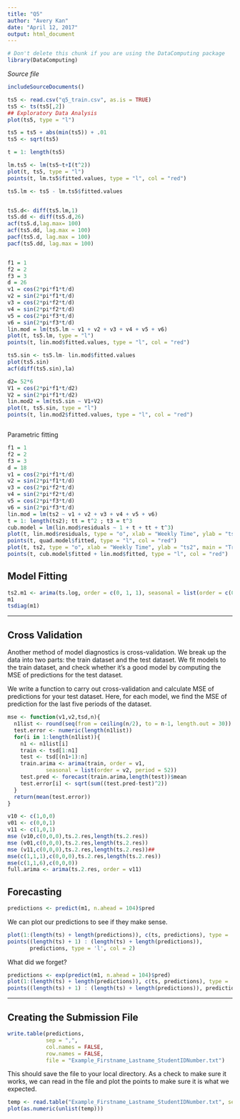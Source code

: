 ```yaml
---
title: "Q5"
author: "Avery Kan"
date: "April 12, 2017"
output: html_document
---
```

<!-- Don't edit in between this line and the one below -->
```r
# Don't delete this chunk if you are using the DataComputing package
library(DataComputing)
```
*Source file* 
```r
includeSourceDocuments()
```
<!-- Don't edit the material above this line -->

```r
ts5 <- read.csv("q5_train.csv", as.is = TRUE)
ts5 <- ts(ts5[,2])
## Exploratory Data Analysis
plot(ts5, type = "l")
```


```r
ts5 = ts5 + abs(min(ts5)) + .01
ts5 <- sqrt(ts5)

t = 1: length(ts5)

lm.ts5 <- lm(ts5~t+I(t^2))
plot(t, ts5, type = "l")
points(t, lm.ts5$fitted.values, type = "l", col = "red")

ts5.lm <- ts5 - lm.ts5$fitted.values


ts5.d<- diff(ts5.lm,1)
ts5.dd <- diff(ts5.d,26)
acf(ts5.d,lag.max= 100)
acf(ts5.dd, lag.max = 100)
pacf(ts5.d, lag.max = 100)
pacf(ts5.dd, lag.max = 100)


f1 = 1
f2 = 2
f3 = 3
d = 26
v1 = cos(2*pi*f1*t/d)
v2 = sin(2*pi*f1*t/d)
v3 = cos(2*pi*f2*t/d)
v4 = sin(2*pi*f2*t/d)
v5 = cos(2*pi*f3*t/d)
v6 = sin(2*pi*f3*t/d)
lin.mod = lm(ts5.lm ~ v1 + v2 + v3 + v4 + v5 + v6)
plot(t, ts5.lm, type = "l")
points(t, lin.mod$fitted.values, type = "l", col = "red")

ts5.sin <- ts5.lm- lin.mod$fitted.values
plot(ts5.sin)
acf(diff(ts5.sin),la)

d2= 52*6
V1 = cos(2*pi*f1*t/d2)
V2 = sin(2*pi*f1*t/d2)
lin.mod2 = lm(ts5.sin ~ V1+V2)
plot(t, ts5.sin, type = "l")
points(t, lin.mod2$fitted.values, type = "l", col = "red")



```




Parametric fitting

```r
f1 = 1
f2 = 2
f3 = 3
d = 18
v1 = cos(2*pi*f1*t/d)
v2 = sin(2*pi*f1*t/d)
v3 = cos(2*pi*f2*t/d)
v4 = sin(2*pi*f2*t/d)
v5 = cos(2*pi*f3*t/d)
v6 = sin(2*pi*f3*t/d)
lin.mod = lm(ts2 ~ v1 + v2 + v3 + v4 + v5 + v6)
t = 1: length(ts2); tt = t^2 ; t3 = t^3
cub.model = lm(lin.mod$residuals ~ 1 + t + tt + t^3)
plot(t, lin.mod$residuals, type = "o", xlab = "Weekly Time", ylab = "ts2",main = "Trend Fit")
points(t, quad.model$fitted, type = "l", col = "red")
plot(t, ts2, type = "o", xlab = "Weekly Time", ylab = "ts2", main = "Trend and Seasonality")
points(t, cub.model$fitted + lin.mod$fitted, type = "l", col = "red")

```


## Model Fitting 

```r
ts2.m1 <- arima(ts.log, order = c(0, 1, 1), seasonal = list(order = c(0, 1, 1), period = 52))
m1
tsdiag(m1)
```

---

## Cross Validation

Another method of model diagnostics is cross-validation. We break up the data into two parts: the train dataset and the test dataset. We fit models to the train dataset, and check whether it's a good model by computing the MSE of predictions for the test dataset. 

We write a function to carry out cross-validation and calculate MSE of predictions for your test dataset. Here, for each model, we find the MSE of prediction for the last five periods of the dataset. 

```r
mse <- function(v1,v2,tsd,n){
  n1list <- round(seq(from = ceiling(n/2), to = n-1, length.out = 30))
  test.error <- numeric(length(n1list))
  for(i in 1:length(n1list)){
    n1 <- n1list[i]
    train <- tsd[1:n1]
    test <- tsd[(n1+1):n]
    train.arima <- arima(train, order = v1, 
            seasonal = list(order = v2, period = 52)) 
    test.pred <- forecast(train.arima,length(test))$mean
    test.error[i] <- sqrt(sum((test.pred-test)^2))
  }
  return(mean(test.error))
}

v10 <- c(1,0,0)
v01 <- c(0,0,1)
v11 <- c(1,0,1)
mse (v10,c(0,0,0),ts.2.res,length(ts.2.res)) 
mse (v01,c(0,0,0),ts.2.res,length(ts.2.res))
mse (v11,c(0,0,0),ts.2.res,length(ts.2.res))##
mse(c(1,1,1),c(0,0,0),ts.2.res,length(ts.2.res))
mse(c(1,1,6),c(0,0,0))
full.arima <- arima(ts.2.res, order = v11)

```

## Forecasting

```r
predictions <- predict(m1, n.ahead = 104)$pred
```

We can plot our predictions to see if they make sense.

```r
plot(1:(length(ts) + length(predictions)), c(ts, predictions), type = 'l', col = 1)
points((length(ts) + 1) : (length(ts) + length(predictions)), 
       predictions, type = 'l', col = 2)
```

What did we forget?

```r
predictions <- exp(predict(m1, n.ahead = 104)$pred)
plot(1:(length(ts) + length(predictions)), c(ts, predictions), type = 'l', col = 1)
points((length(ts) + 1) : (length(ts) + length(predictions)), predictions, type = 'l', col = 2)
```


---

## Creating the Submission File

```r
write.table(predictions,
            sep = ",",
            col.names = FALSE,
            row.names = FALSE,
            file = "Example_Firstname_Lastname_StudentIDNumber.txt")

```

This should save the file to your local directory. As a check to make sure it works, we can read in the file and plot the points to make sure it is what we expected.

```r
temp <- read.table("Example_Firstname_Lastname_StudentIDNumber.txt", sep = ",")
plot(as.numeric(unlist(temp)))
```


